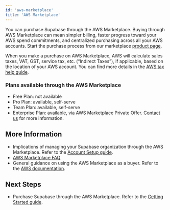 ```yaml
---
id: 'aws-marketplace'
title: 'AWS Marketplace'
---
```


You can purchase Supabase through the AWS Marketplace. Buying through AWS Marketplace can mean simpler billing, faster progress toward your AWS spend commitments, and centralized purchasing across all your AWS accounts. Start the purchase process from our marketplace [product page](https://aws.amazon.com/marketplace/pp/prodview-zjciuce2qsb3q).

When you make a purchase on AWS Marketplace, AWS will calculate sales taxes, VAT, GST, service tax, etc. (“Indirect Taxes”), if applicable, based on the location of your AWS account. You can find more details in the [AWS tax help guide](https://aws.amazon.com/tax-help/marketplace-buyers/).

### Plans available through the AWS Marketplace
- Free Plan: not available
- Pro Plan: available, self-serve
- Team Plan: available, self-serve
- Enterprise Plan: available, via AWS Marketplace Private Offer. [Contact us](https://forms.supabase.com/enterprise) for more information.

## More Information
- Implications of managing your Supabase organization through the AWS Marketplace. Refer to the [Account Setup guide](./aws-marketplace/account-setup#implications-of-linking-a-supabase-organization-to-a-marketplace-subscription).
- [AWS Marketplace FAQ](./aws-marketplace/faq)
- General guidance on using the AWS Marketplace as a buyer. Refer to the [AWS documentation](https://docs.aws.amazon.com/marketplace/latest/buyerguide/using-aws-marketplace-as-a-subscriber.html).

## Next Steps
- Purchase Supabase through the AWS Marketplace. Refer to the [Getting Started guide](./aws-marketplace/getting-started).